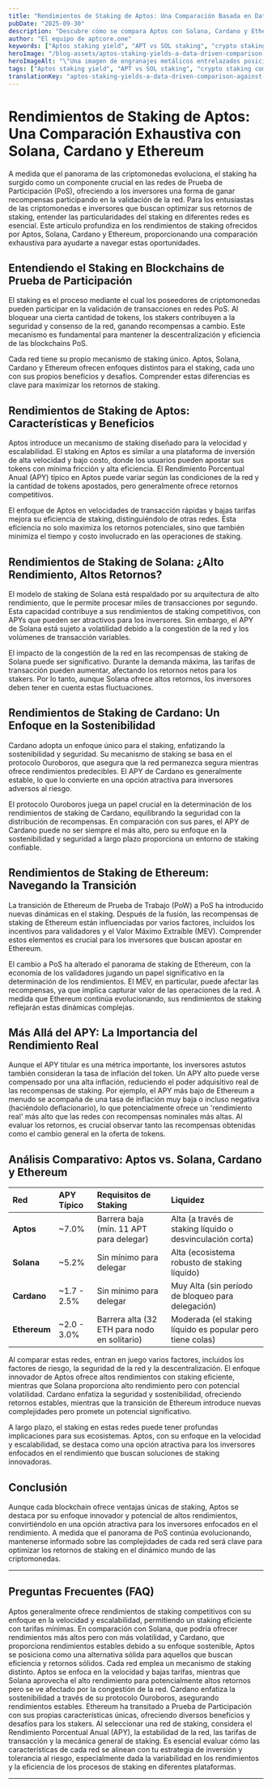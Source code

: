 ```yaml
---
title: "Rendimientos de Staking de Aptos: Una Comparación Basada en Datos con Solana, Cardano y Ethereum"
pubDate: "2025-09-30"
description: "Descubre cómo se compara Aptos con Solana, Cardano y Ethereum en rendimientos de staking. Maximiza tus retornos cripto con nuestra comparación detallada de redes PoS."
author: "El equipo de aptcore.one"
keywords: ["Aptos staking yield", "APT vs SOL staking", "crypto staking comparison", "PoS returns analysis"]
heroImage: "/blog-assets/aptos-staking-yields-a-data-driven-comparison-against-solana,-cardano,-and-ethereum.jpg"
heroImageAlt: "\"Una imagen de engranajes metálicos entrelazados posicionados sobre una balanza digital, que muestra un conjunto de monedas apiladas en un lado. Los engranajes están en movimiento, simbolizando colaboración y eficiencia, mientras que la balanza indica equilibrio entre los engranajes y las monedas, representando estabilidad financiera.\""
tags: ["Aptos staking yield", "APT vs SOL staking", "crypto staking comparison", "PoS returns analysis"]
translationKey: "aptos-staking-yields-a-data-driven-comparison-against-solana-cardano-and-ethereum"
---
```


# Rendimientos de Staking de Aptos: Una Comparación Exhaustiva con Solana, Cardano y Ethereum

A medida que el panorama de las criptomonedas evoluciona, el staking ha surgido como un componente crucial en las redes de Prueba de Participación (PoS), ofreciendo a los inversores una forma de ganar recompensas participando en la validación de la red. Para los entusiastas de las criptomonedas e inversores que buscan optimizar sus retornos de staking, entender las particularidades del staking en diferentes redes es esencial. Este artículo profundiza en los rendimientos de staking ofrecidos por Aptos, Solana, Cardano y Ethereum, proporcionando una comparación exhaustiva para ayudarte a navegar estas oportunidades.

## Entendiendo el Staking en Blockchains de Prueba de Participación

El staking es el proceso mediante el cual los poseedores de criptomonedas pueden participar en la validación de transacciones en redes PoS. Al bloquear una cierta cantidad de tokens, los stakers contribuyen a la seguridad y consenso de la red, ganando recompensas a cambio. Este mecanismo es fundamental para mantener la descentralización y eficiencia de las blockchains PoS.

Cada red tiene su propio mecanismo de staking único. Aptos, Solana, Cardano y Ethereum ofrecen enfoques distintos para el staking, cada uno con sus propios beneficios y desafíos. Comprender estas diferencias es clave para maximizar los retornos de staking.

## Rendimientos de Staking de Aptos: Características y Beneficios

Aptos introduce un mecanismo de staking diseñado para la velocidad y escalabilidad. El staking en Aptos es similar a una plataforma de inversión de alta velocidad y bajo costo, donde los usuarios pueden apostar sus tokens con mínima fricción y alta eficiencia. El Rendimiento Porcentual Anual (APY) típico en Aptos puede variar según las condiciones de la red y la cantidad de tokens apostados, pero generalmente ofrece retornos competitivos.

El enfoque de Aptos en velocidades de transacción rápidas y bajas tarifas mejora su eficiencia de staking, distinguiéndolo de otras redes. Esta eficiencia no solo maximiza los retornos potenciales, sino que también minimiza el tiempo y costo involucrado en las operaciones de staking.

## Rendimientos de Staking de Solana: ¿Alto Rendimiento, Altos Retornos?

El modelo de staking de Solana está respaldado por su arquitectura de alto rendimiento, que le permite procesar miles de transacciones por segundo. Esta capacidad contribuye a sus rendimientos de staking competitivos, con APYs que pueden ser atractivos para los inversores. Sin embargo, el APY de Solana está sujeto a volatilidad debido a la congestión de la red y los volúmenes de transacción variables.

El impacto de la congestión de la red en las recompensas de staking de Solana puede ser significativo. Durante la demanda máxima, las tarifas de transacción pueden aumentar, afectando los retornos netos para los stakers. Por lo tanto, aunque Solana ofrece altos retornos, los inversores deben tener en cuenta estas fluctuaciones.

## Rendimientos de Staking de Cardano: Un Enfoque en la Sostenibilidad

Cardano adopta un enfoque único para el staking, enfatizando la sostenibilidad y seguridad. Su mecanismo de staking se basa en el protocolo Ouroboros, que asegura que la red permanezca segura mientras ofrece rendimientos predecibles. El APY de Cardano es generalmente estable, lo que lo convierte en una opción atractiva para inversores adversos al riesgo.

El protocolo Ouroboros juega un papel crucial en la determinación de los rendimientos de staking de Cardano, equilibrando la seguridad con la distribución de recompensas. En comparación con sus pares, el APY de Cardano puede no ser siempre el más alto, pero su enfoque en la sostenibilidad y seguridad a largo plazo proporciona un entorno de staking confiable.

## Rendimientos de Staking de Ethereum: Navegando la Transición

La transición de Ethereum de Prueba de Trabajo (PoW) a PoS ha introducido nuevas dinámicas en el staking. Después de la fusión, las recompensas de staking de Ethereum están influenciadas por varios factores, incluidos los incentivos para validadores y el Valor Máximo Extraíble (MEV). Comprender estos elementos es crucial para los inversores que buscan apostar en Ethereum.

El cambio a PoS ha alterado el panorama de staking de Ethereum, con la economía de los validadores jugando un papel significativo en la determinación de los rendimientos. El MEV, en particular, puede afectar las recompensas, ya que implica capturar valor de las operaciones de la red. A medida que Ethereum continúa evolucionando, sus rendimientos de staking reflejarán estas dinámicas complejas.

## Más Allá del APY: La Importancia del Rendimiento Real

Aunque el APY titular es una métrica importante, los inversores astutos también consideran la tasa de inflación del token. Un APY alto puede verse compensado por una alta inflación, reduciendo el poder adquisitivo real de las recompensas de staking. Por ejemplo, el APY más bajo de Ethereum a menudo se acompaña de una tasa de inflación muy baja o incluso negativa (haciéndolo deflacionario), lo que potencialmente ofrece un 'rendimiento real' más alto que las redes con recompensas nominales más altas. Al evaluar los retornos, es crucial observar tanto las recompensas obtenidas como el cambio general en la oferta de tokens.

## Análisis Comparativo: Aptos vs. Solana, Cardano y Ethereum

| Red | APY Típico | Requisitos de Staking | Liquidez |
| :--- | :--- | :--- | :--- |
| **Aptos** | ~7.0% | Barrera baja (mín. 11 APT para delegar) | Alta (a través de staking líquido o desvinculación corta) |
| **Solana** | ~5.2% | Sin mínimo para delegar | Alta (ecosistema robusto de staking líquido) |
| **Cardano** | ~1.7 - 2.5%| Sin mínimo para delegar | Muy Alta (sin período de bloqueo para delegación) |
| **Ethereum**| ~2.0 - 3.0%| Barrera alta (32 ETH para nodo en solitario) | Moderada (el staking líquido es popular pero tiene colas) |

Al comparar estas redes, entran en juego varios factores, incluidos los factores de riesgo, la seguridad de la red y la descentralización. El enfoque innovador de Aptos ofrece altos rendimientos con staking eficiente, mientras que Solana proporciona alto rendimiento pero con potencial volatilidad. Cardano enfatiza la seguridad y sostenibilidad, ofreciendo retornos estables, mientras que la transición de Ethereum introduce nuevas complejidades pero promete un potencial significativo.

A largo plazo, el staking en estas redes puede tener profundas implicaciones para sus ecosistemas. Aptos, con su enfoque en la velocidad y escalabilidad, se destaca como una opción atractiva para los inversores enfocados en el rendimiento que buscan soluciones de staking innovadoras.

## Conclusión

Aunque cada blockchain ofrece ventajas únicas de staking, Aptos se destaca por su enfoque innovador y potencial de altos rendimientos, convirtiéndolo en una opción atractiva para los inversores enfocados en el rendimiento. A medida que el panorama de PoS continúa evolucionando, mantenerse informado sobre las complejidades de cada red será clave para optimizar los retornos de staking en el dinámico mundo de las criptomonedas.

---
## Preguntas Frecuentes (FAQ)

<Accordion summary="¿Cuáles son los rendimientos de staking de Aptos en comparación con otras redes?">
Aptos generalmente ofrece rendimientos de staking competitivos con su enfoque en la velocidad y escalabilidad, permitiendo un staking eficiente con tarifas mínimas. En comparación con Solana, que podría ofrecer rendimientos más altos pero con más volatilidad, y Cardano, que proporciona rendimientos estables debido a su enfoque sostenible, Aptos se posiciona como una alternativa sólida para aquellos que buscan eficiencia y retornos sólidos.
</Accordion>

<Accordion summary="¿Cómo difiere el mecanismo de staking entre Aptos, Solana, Cardano y Ethereum?">
Cada red emplea un mecanismo de staking distinto. Aptos se enfoca en la velocidad y bajas tarifas, mientras que Solana aprovecha el alto rendimiento para potencialmente altos retornos pero se ve afectado por la congestión de la red. Cardano enfatiza la sostenibilidad a través de su protocolo Ouroboros, asegurando rendimientos estables. Ethereum ha transitado a Prueba de Participación con sus propias características únicas, ofreciendo diversos beneficios y desafíos para los stakers.
</Accordion>

<Accordion summary="¿Qué factores debo considerar al elegir una red de staking?">
Al seleccionar una red de staking, considera el Rendimiento Porcentual Anual (APY), la estabilidad de la red, las tarifas de transacción y la mecánica general de staking. Es esencial evaluar cómo las características de cada red se alinean con tu estrategia de inversión y tolerancia al riesgo, especialmente dada la variabilidad en los rendimientos y la eficiencia de los procesos de staking en diferentes plataformas.
</Accordion>

---